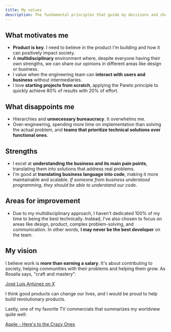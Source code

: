 ```yaml
---
title: My values
description: The fundamental principles that guide my decisions and shape my work in software engineering.
---
```


## What motivates me

- **Product is key**. I need to believe in the product I'm building and how it can positively impact society.
- A **multidisciplinary** environment where, despite everyone having their own strengths, we can share our opinions in different areas like design or business.
- I value when the engineering team can **interact with users and business** without intermediaries.
- I love **starting projects from scratch**, applying the Pareto principle to quickly achieve 80% of results with 20% of effort.

## What disappoints me

- Hierarchies and **unnecessary bureaucracy**. It overwhelms me.
- Over-engineering, spending more time on implementation than solving the actual problem, and **teams that prioritize technical solutions over functional ones**.

## Strengths

- I excel at **understanding the business and its main pain points**, translating them into solutions that address real problems.
- I'm good at **translating business language into code**, making it more maintainable and scalable. *If someone from business understood programming, they should be able to understand our code*.

## Areas for improvement

- Due to my multidisciplinary approach, I haven't dedicated 100% of my time to being the best technically. Instead, I've also chosen to focus on areas like design, product, complex problem-solving, and communication. In other words, **I may never be the best developer** on the team.

## My vision

I believe work is **more than earning a salary**. It's about contributing to society, helping communities with their problems and helping them grow. As Rosalía says, "craft and mastery":

[José Luis Antúnez on X](https://x.com/jlantunez/status/1740745121375863106)

I think good products can change our lives, and I would be proud to help build revolutionary products.

Lastly, one of my favorite TV commercials that summarizes my worldview quite well:

[Apple - Here's to the Crazy Ones](https://www.youtube.com/watch?v=tjgtLSHhTPg)

